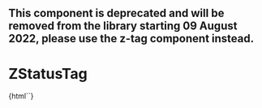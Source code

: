 
<Meta title="Deprecated/ZStatusTag" component="z-status-tag" />

## This component is deprecated and will be removed from the library starting 09 August 2022, please use the z-tag component instead.

# ZStatusTag

<Preview>
  <Story name="ZStatusTag-sample">{html`<z-status-tag
    icon="${text("icon", "gear")}"
    text="${text("text", "in progress")}"
    expandable="${boolean("expandable", false)}"
    status="${select(
      "status",
      ["warning", "error", "success", "default", "neutral"],
      "warning"
    )}"
    variant="${select(
      "variant",
      ["default-theme", "light", "dark"],
      "default-theme"
    )}"
  ></z-status-tag>`}</Story>
</Preview>

<Props of="z-status-tag" />
